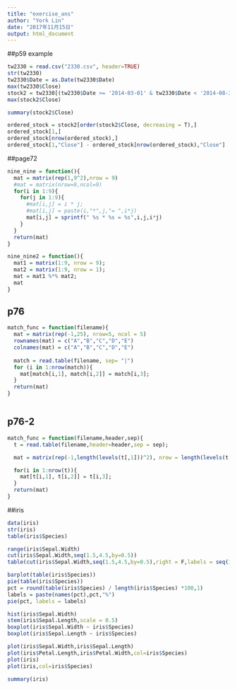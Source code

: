 ```yaml
---
title: "exercise_ans"
author: "York Lin"
date: "2017年11月15日"
output: html_document
---
```


##p59 example
```R
tw2330 = read.csv("2330.csv", header=TRUE)
str(tw2330)
tw2330$Date = as.Date(tw2330$Date)
max(tw2330$Close)
stock2 = tw2330[(tw2330$Date >= '2014-03-01' & tw2330$Date < '2014-08-31'),]
max(stock2$Close)

summary(stock2$Close)

ordered_stock = stock2[order(stock2$Close, decreasing = T),]
ordered_stock[1,]
ordered_stock[nrow(ordered_stock),]
ordered_stock[1,"Close"] - ordered_stock[nrow(ordered_stock),"Close"]

```

##page72
```R
nine_nine = function(){
  mat = matrix(rep(1,9^2),nrow = 9)
  #mat = matrix(nrow=9,ncol=9)
  for(i in 1:9){
    for(j in 1:9){
      #mat[i,j] = i * j;
      #mat[i,j] = paste(i,"*",j,"= ",i*j)
      mat[i,j] = sprintf(" %s * %s = %s",i,j,i*j)
    }
  }
  return(mat)
}

nine_nine2 = function(){
  mat1 = matrix(1:9, nrow = 9);
  mat2 = matrix(1:9, nrow = 1);
  mat = mat1 %*% mat2;
  mat
}
```

## p76
```R
match_func = function(filename){
  mat = matrix(rep(-1,25), nrow=5, ncol = 5)
  rownames(mat) = c("A","B","C","D","E")
  colnames(mat) = c("A","B","C","D","E")
  
  match = read.table(filename, sep= "|")
  for (i in 1:nrow(match)){
    mat[match[i,1], match[i,2]] = match[i,3];
  }
  return(mat)
}



```

## p76-2
```R
match_func = function(filename,header,sep){
  t = read.table(filename,header=header,sep = sep);

  mat = matrix(rep(-1,length(levels(t[,1]))^2), nrow = length(levels(t[,1])), dimnames = list(levels(t[,1]),levels(t[,2])));

  for(i in 1:nrow(t)){
    mat[t[i,1], t[i,2]] = t[i,3];
  }
  return(mat)
}

```

##iris 
```R
data(iris)
str(iris)
table(iris$Species)

range(iris$Sepal.Width)
cut(iris$Sepal.Width,seq(1.5,4.5,by=0.5))
table(cut(iris$Sepal.Width,seq(1.5,4.5,by=0.5),right = F,labels = seq(1,length(seq(1.5,4.5,by=0.5))-1)))

barplot(table(iris$Species))
pie(table(iris$Species))
pct = round(table(iris$Species) / length(iris$Species) *100,1)
labels = paste(names(pct),pct,"%")
pie(pct, labels = labels)

hist(iris$Sepal.Width)
stem(iris$Sepal.Length,scale = 0.5)
boxplot(iris$Sepal.Width ~ iris$Species)
boxplot(iris$Sepal.Length ~ iris$Species)

plot(iris$Sepal.Width,iris$Sepal.Length)
plot(iris$Petal.Length,iris$Petal.Width,col=iris$Species)
plot(iris)
plot(iris,col=iris$Species)

summary(iris)

```
